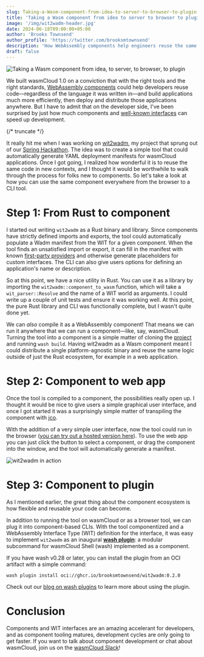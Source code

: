 ```yaml
---
slug: Taking-a-Wasm-component-from-idea-to-server-to-browser-to-plugin
title: 'Taking a Wasm component from idea to server to browser to plugin'
image: '/img/wit2wadm-header.jpg'
date: 2024-06-18T09:00:00+05:00
author: 'Brooks Townsend'
author_profile: 'https://twitter.com/brooksmtownsend'
description: 'How WebAssembly components help engineers reuse the same code in new contexts, regardless of language'
draft: false
---
```


![Taking a Wasm component from idea, to server, to browser, to plugin ](/img/wit2wadm-header.jpg)

We built wasmCloud 1.0 on a conviction that with the right tools and the right standards, [WebAssembly components](/docs/concepts/components) could help developers reuse code&mdash;regardless of the language it was written in&mdash;and build applications much more efficiently, then deploy and distribute those applications anywhere. But I have to admit that on the developer side, I've been surprised by just how much components and [well-known interfaces](/docs/concepts/interfaces) can speed up development.

{/* truncate */}

It really hit me when I was working on [wit2wadm](https://github.com/brooksmtownsend/wit2wadm), my project that sprung out of our [Spring Hackathon](/blog/hackathon-llama-3-wit2wadm). The idea was to create a simple tool that could automatically generate YAML deployment manifests for wasmCloud applications. Once I got going, I realized how wonderful it is to reuse the same code in new contexts, and I thought it would be worthwhile to walk through the process for folks new to components. So let's take a look at how you can use the same component everywhere from the browser to a CLI tool.

# Step 1: From Rust to component

I started out writing `wit2wadm` as a Rust binary and library. Since components have strictly defined imports and exports, the tool could automatically populate a Wadm manifest from the WIT for a given component. When the tool finds an unsatisfied import or export, it can fill in the manifest with known [first-party providers](https://github.com/orgs/wasmCloud/packages?repo_name=wasmCloud) and otherwise generate placeholders for custom interfaces. The CLI can also give users options for defining an application's name or description.

So at this point, we have a nice utility in Rust. You can use it as a library by importing the `wit2wadm::component_to_wasm` function, which will take a `wit_parser::Resolve` and the name of a WIT world as arguments. I could write up a couple of unit tests and ensure it was working well. At this point, the pure Rust library and CLI was functionally complete, but I wasn't quite done yet.

We can _also_ compile it as a WebAssembly component! That means we can run it anywhere that we can run a component&mdash;like, say, wasmCloud. Turning the tool into a component is a simple matter of cloning the [project](https://github.com/brooksmtownsend/wit2wadm) and running `wash build`. Having wit2wadm as a Wasm component meant I could distribute a single platform-agnostic binary and reuse the same logic outside of just the Rust ecosystem, for example in a web application.

# Step 2: Component to web app

Once the tool is compiled to a component, the possibilities really open up. I thought it would be nice to give users a simple graphical user interface, and once I got started it was a surprisingly simple matter of transpiling the component with [jco](https://github.com/bytecodealliance/jco).

With the addition of a very simple user interface, now the tool could run in the browser ([you can try out a hosted version here](https://brooksmtownsend.github.io/wit2wadm/)). To use the web app you can just click the button to select a component, or drag the component into the window, and the tool will automatically generate a manifest.

![wit2wadm in action](/img/wit2wadm-2.png)

# Step 3: Component to plugin

As I mentioned earlier, the great thing about the component ecosystem is how flexible and reusable your code can become.

In addition to running the tool on wasmCloud or as a browser tool, we can plug it into component-based CLIs. With the tool componentized and a WebAssembly Interface Type (WIT) definition for the interface, it was easy to implement `wit2wadm` as an inaugural **[wash plugin](/blog/customize-wash-cli-webassembly-components)**: a modular subcommand for wasmCloud Shell (wash) implemented as a component.

If you have wash v0.28 or later, you can install the plugin from an OCI artifact with a simple command:

```shell
wash plugin install oci://ghcr.io/brooksmtownsend/wit2wadm:0.2.0
```

Check out our [blog on wash plugins](/blog/customize-wash-cli-webassembly-components) to learn more about using the plugin.

# Conclusion

Components and WIT interfaces are an amazing accelerant for developers, and as component tooling matures, development cycles are only going to get faster. If you want to talk about component development or chat about wasmCloud, join us on the [wasmCloud Slack](https://slack.wasmcloud.com/)!
